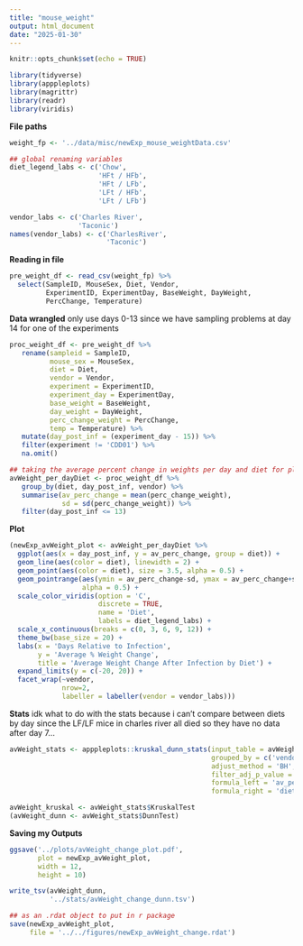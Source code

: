 ```yaml
---
title: "mouse_weight"
output: html_document
date: "2025-01-30"
---
```


```r
knitr::opts_chunk$set(echo = TRUE)
```

```r
library(tidyverse)
library(apppleplots)
library(magrittr)
library(readr)
library(viridis)
```

**File paths**
```r
weight_fp <- '../data/misc/newExp_mouse_weightData.csv'

## global renaming variables
diet_legend_labs <- c('Chow',
                      'HFt / HFb',
                      'HFt / LFb',
                      'LFt / HFb',
                      'LFt / LFb')

vendor_labs <- c('Charles River',
                 'Taconic')
names(vendor_labs) <- c('CharlesRiver',
                        'Taconic')
```

**Reading in file**
```r
pre_weight_df <- read_csv(weight_fp) %>% 
  select(SampleID, MouseSex, Diet, Vendor, 
         ExperimentID, ExperimentDay, BaseWeight, DayWeight, 
         PercChange, Temperature)
```

**Data wrangled**
only use days 0-13 since we have sampling problems at day 14 for one of the experiments
```r
proc_weight_df <- pre_weight_df %>%
   rename(sampleid = SampleID,
          mouse_sex = MouseSex,
          diet = Diet,
          vendor = Vendor,
          experiment = ExperimentID,
          experiment_day = ExperimentDay,
          base_weight = BaseWeight,
          day_weight = DayWeight,
          perc_change_weight = PercChange,
          temp = Temperature) %>% 
   mutate(day_post_inf = (experiment_day - 15)) %>% 
   filter(experiment != 'CDD01') %>% 
   na.omit()

## taking the average percent change in weights per day and diet for plotting
avWeight_per_dayDiet <- proc_weight_df %>% 
   group_by(diet, day_post_inf, vendor) %>% 
   summarise(av_perc_change = mean(perc_change_weight),
             sd = sd(perc_change_weight)) %>% 
   filter(day_post_inf <= 13)
```

**Plot**
```r
(newExp_avWeight_plot <- avWeight_per_dayDiet %>% 
  ggplot(aes(x = day_post_inf, y = av_perc_change, group = diet)) +
  geom_line(aes(color = diet), linewidth = 2) +
  geom_point(aes(color = diet), size = 3.5, alpha = 0.5) +
  geom_pointrange(aes(ymin = av_perc_change-sd, ymax = av_perc_change+sd, color = diet), 
                  alpha = 0.5) +
  scale_color_viridis(option = 'C',
                      discrete = TRUE,
                      name = 'Diet',
                      labels = diet_legend_labs) +
  scale_x_continuous(breaks = c(0, 3, 6, 9, 12)) +
  theme_bw(base_size = 20) +
  labs(x = 'Days Relative to Infection',
       y = 'Average % Weight Change',
       title = 'Average Weight Change After Infection by Diet') +
  expand_limits(y = c(-20, 20)) +
  facet_wrap(~vendor,
             nrow=2,
             labeller = labeller(vendor = vendor_labs)))
```

**Stats**
idk what to do with the stats because i can't compare between diets by day since the LF/LF mice in charles river all died so they have no data after day 7...
```r
avWeight_stats <- apppleplots::kruskal_dunn_stats(input_table = avWeight_per_dayDiet,
                                                  grouped_by = c('vendor'),
                                                  adjust_method = 'BH',
                                                  filter_adj_p_value = FALSE,
                                                  formula_left = 'av_perc_change',
                                                  formula_right = 'diet')

avWeight_kruskal <- avWeight_stats$KruskalTest
(avWeight_dunn <- avWeight_stats$DunnTest)
```

**Saving my Outputs**
```r
ggsave('../plots/avWeight_change_plot.pdf',
       plot = newExp_avWeight_plot,
       width = 12,
       height = 10)

write_tsv(avWeight_dunn,
          '../stats/avWeight_change_dunn.tsv')

## as an .rdat object to put in r package 
save(newExp_avWeight_plot,
     file = '../../figures/newExp_avWeight_change.rdat')
```

